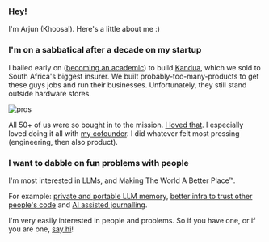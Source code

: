 ### Hey!

I'm Arjun (Khoosal). Here's a little about me :)

### I'm on a sabbatical after a decade on my startup

I bailed early on ([becoming an academic](https://scholar.google.com/citations?user=UGUQ_WsAAAAJ&hl=en)) to build [Kandua](https://kandua.com/-/about), which we sold to South Africa's biggest insurer. We built probably-too-many-products to get these guys jobs and run their businesses. Unfortunately, they still stand outside hardware stores.

![pros](/images/artisans_2_black_and_white.jpeg)

All 50+ of us were so bought in to the mission. [I loved that](https://www.youtube.com/watch?v=GROztu3bu9g). I especially loved doing it all with [my cofounder](https://www.linkedin.com/in/sayo-folawiyo-4919b160/?originalSubdomain=uk). I did whatever felt most pressing (engineering, then also product).

### I want to dabble on fun problems with people

I'm most interested in LLMs, and Making The World A Better Place™. 

For example: [private and portable LLM memory](https://asterisk.chat), [better infra to trust other people's code](/little-guys) and [AI assisted journalling](https://arjunkhoosal.notion.site/Conversational-Journal-Mock-release-1b22e4fe580280678f02f954ecf3226d?source=copy_link).

I'm very easily interested in people and problems. So if you have one, or if you are one, [say hi](mailto:hi@arjun.md)!